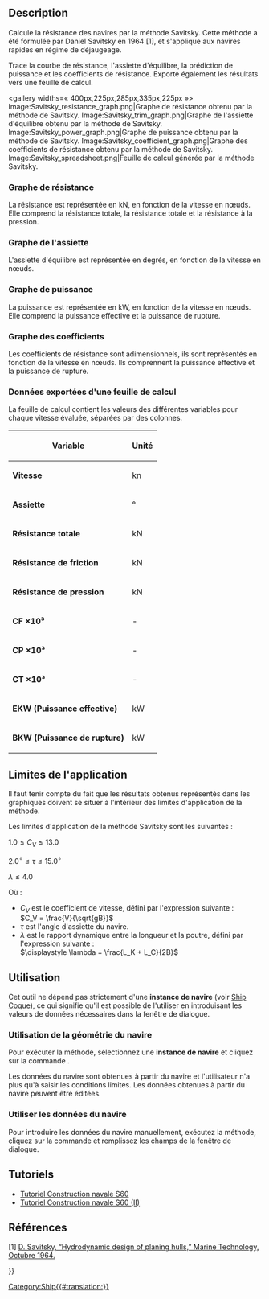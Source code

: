 <languages/>

{{Docnav/fr
|[[Ship_ResistanceHoltrop/fr|Résistance Holtrop]]
|
|[[Ship_Workbench/fr|Ship]]
|IconL=Ship_ResistanceHoltrop.svg
|IconR=
|IconC=Workbench_Ship.svg
}}

{{GuiCommand/fr
|Name=Ship ResistanceSavitsky
|Name/fr=Ship Résistance Savitsky
|MenuLocation=Resistance → Resistance Savitsky predicion
|Workbenches=[[Ship_Workbench/fr|Ship]]
|Shortcut=
|SeeAlso=
}}

<span id="Description"></span>
==Description==

Calcule la résistance des navires par la méthode Savitsky. Cette méthode a été formulée par Daniel Savitsky en 1964 [1], et s'applique aux navires rapides en régime de déjaugeage.

Trace la courbe de résistance, l'assiette d'équilibre, la prédiction de puissance et les coefficients de résistance. Exporte également les résultats vers une feuille de calcul.

<gallery widths=« 400px,225px,285px,335px,225px »>
Image:Savitsky_resistance_graph.png|Graphe de résistance obtenu par la méthode de Savitsky.
Image:Savitsky_trim_graph.png|Graphe de l'assiette d'équilibre obtenu par la méthode de Savitsky.
Image:Savitsky_power_graph.png|Graphe de puissance obtenu par la méthode de Savitsky.
Image:Savitsky_coefficient_graph.png|Graphe des coefficients de résistance obtenu par la méthode de Savitsky.
Image:Savitsky_spreadsheet.png|Feuille de calcul générée par la méthode Savitsky.
</gallery>

<span id="Resistance_graph"></span>
=== Graphe de résistance ===

La résistance est représentée en kN, en fonction de la vitesse en nœuds. Elle comprend la résistance totale, la résistance totale et la résistance à la pression.

<span id="Trim_graph"></span>
=== Graphe de l'assiette ===

L'assiette d'équilibre est représentée en degrés, en fonction de la vitesse en nœuds.

<span id="Power_graph"></span>
=== Graphe de puissance ===

La puissance est représentée en kW, en fonction de la vitesse en nœuds. Elle comprend la puissance effective et la puissance de rupture.

<span id="Coefficients_graph"></span>
=== Graphe des coefficients ===

Les coefficients de résistance sont adimensionnels, ils sont représentés en fonction de la vitesse en nœuds. Ils comprennent la puissance effective et la puissance de rupture.

<span id="Exported_Spreadsheet_Data"></span>
=== Données exportées d'une feuille de calcul ===

La feuille de calcul contient les valeurs des différentes variables pour chaque vitesse évaluée, séparées par des colonnes.

{| class="wikitable"
! Variable !! Unité
|-
| '''Vitesse''' || kn
|-
| '''Assiette''' || °
|-
| '''Résistance totale''' || kN
|-
| '''Résistance de friction''' || kN
|-
| '''Résistance de pression''' || kN
|-
| '''CF ×10³''' || -
|-
| '''CP ×10³''' || -
|-
| '''CT ×10³''' || -
|-
| '''EKW (Puissance effective)''' || kW
|-
| '''BKW (Puissance de rupture)''' || kW
|}

<span id="Application_limits"></span>
== Limites de l'application ==

Il faut tenir compte du fait que les résultats obtenus représentés dans les graphiques doivent se situer à l'intérieur des limites d'application de la méthode.

Les limites d'application de la méthode Savitsky sont les suivantes :

<math> 1.0 \leq C_V \leq 13.0 </math>

<math> 2.0^\circ \leq \tau \leq 15.0^\circ </math>

<math> \lambda \leq 4.0 </math>

Où :

* <math>C_V</math> est le coefficient de vitesse, défini par l'expression suivante :<br><math> C_V = \frac{V}{\sqrt{gB}} </math>
* <math>\tau</math> est l'angle d'assiette du navire.
* <math>\lambda</math> est le rapport dynamique entre la longueur et la poutre, défini par l'expression suivante :<br><math>\displaystyle \lambda = \frac{L_K + L_C}{2B}</math>

<span id="Usage"></span>
==Utilisation==

Cet outil ne dépend pas strictement d'une '''instance de navire''' (voir [[Ship_CreateShip|Ship Coque]]), ce qui signifie qu'il est possible de l'utiliser en introduisant les valeurs de données nécessaires dans la fenêtre de dialogue.

<span id="Using_ship_geometry"></span>
=== Utilisation de la géométrie du navire ===

Pour exécuter la méthode, sélectionnez une '''instance de navire''' et cliquez sur la commande {{MenuCommand|Resistance → [[Image:Ship_ResistanceSavitsky.svg|16px]] Resistance Savitsky prediction}}.

Les données du navire sont obtenues à partir du navire et l'utilisateur n'a plus qu'à saisir les conditions limites. Les données obtenues à partir du navire peuvent être éditées.

<span id="Using_ship_data"></span>
=== Utiliser les données du navire ===

Pour introduire les données du navire manuellement, exécutez la méthode, cliquez sur la commande {{MenuCommand|Resistance → [[Image:Ship_ResistanceSavitsky.svg|16px]] Resistance Savitsky prediction}} et remplissez les champs de la fenêtre de dialogue.

<span id="Tutorials"></span>
== Tutoriels ==

* [[FreeCAD-Ship_s60_tutorial/fr|Tutoriel Construction navale S60]]
* [[FreeCAD-Ship_s60_tutorial_(II)/fr|Tutoriel Construction navale S60 (II)]]

<span id="References"></span>
== Références ==

[1] [https://www.boatdesign.net/attachments/hydrodynamic-design-of-planing-hulls-savitsky-1964-pdf.89527/ D. Savitsky, “Hydrodynamic design of planing hulls,” Marine Technology, Octubre 1964.]


{{Docnav/fr
|[[Ship_ResistanceHoltrop/fr|Résistance Holtrop]]
|
|[[Ship_Workbench/fr|Ship]]
|IconL=Ship_ResistanceHoltrop.svg
|IconR=
|IconC=Workbench_Ship.svg
}}

{{Userdocnavi{{#translation:}}}}
[[Category:Ship{{#translation:}}]]